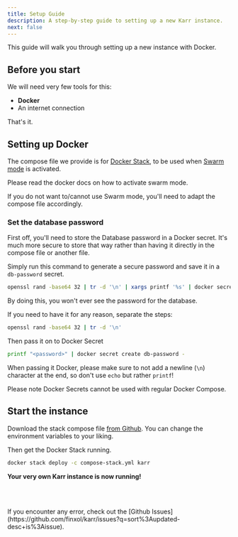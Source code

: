 ```yaml
---
title: Setup Guide
description: A step-by-step guide to setting up a new Karr instance.
next: false
---
```



This guide will walk you through setting up a new instance with Docker.

## Before you start

We will need very few tools for this:

- **Docker**
- An internet connection

That's it.

## Setting up Docker

The compose file we provide is for [Docker Stack](https://docs.docker.com/reference/cli/docker/stack/),
to be used when [Swarm mode](https://docs.docker.com/engine/swarm/) is activated.

Please read the docker docs on how to activate swarm mode.

If you do not want to/cannot use Swarm mode, you'll need to adapt the compose file accordingly.

### Set the database password

First off, you'll need to store the Database password in a Docker secret.
It's much more secure to store that way rather than having it directly in the compose file or another file.

Simply run this command to generate a secure password and save it in a `db-password` secret.

```sh
openssl rand -base64 32 | tr -d '\n' | xargs printf '%s' | docker secret create db-password -
```


<Aside>

By doing this, you won't ever see the password for the database.

If you need to have it for any reason, separate the steps:

```sh
openssl rand -base64 32 | tr -d '\n'
```

Then pass it on to Docker Secret

```sh
printf "<password>" | docker secret create db-password -
```

When passing it Docker, please make sure to not add a newline (`\n`) character at the end,
so don't use `echo` but rather `printf`!

</Aside>

Please note Docker Secrets cannot be used with regular Docker Compose.

## Start the instance

Download the stack compose file [from Github](https://raw.githubusercontent.com/finxol/karr/refs/heads/main/compose-stack.yml).
You can change the environment variables to your liking.

Then get the Docker Stack running.

```sh
docker stack deploy -c compose-stack.yml karr
```

**Your very own Karr instance is now running!**

<br/><br/>

<Aside type="tip">
If you encounter any error, check out the [Github Issues](https://github.com/finxol/karr/issues?q=sort%3Aupdated-desc+is%3Aissue).
</Aside>
